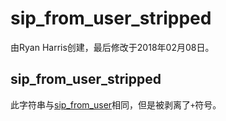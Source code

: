 # sip_from_user_stripped 

由Ryan Harris创建，最后修改于2018年02月08日。

## sip_from_user_stripped

此字符串与[sip\_from\_user](../FreeSWITCH-Explained/Dialplan/Variables-Master-List_16352570.mdx#sip_from_user)相同，但是被剥离了`+`符号。